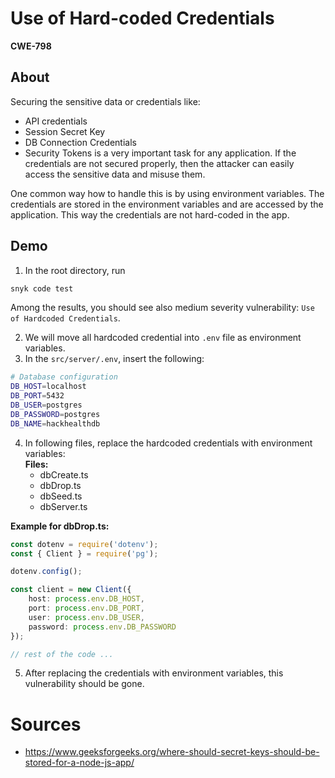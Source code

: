 # Use of Hard-coded Credentials
**CWE-798**

## About
Securing the sensitive data or credentials like:
* API credentials
* Session Secret Key
* DB Connection Credentials
* Security Tokens
is a very important task for any application. If the credentials are not secured properly, then the attacker can easily access the sensitive data and misuse them.

One common way how to handle this is by using environment variables. The credentials are stored in the environment variables and are accessed by the application. This way the credentials are not hard-coded in the app.

## Demo
1. In the root directory, run
```bash copy
snyk code test
```
Among the results, you should see also medium severity vulnerability: `Use of Hardcoded Credentials`.

2. We will move all hardcoded credential into `.env` file as environment variables.
3. In the `src/server/.env`, insert the following:
 ```bash filename=".env" copy showLineNumbers
# Database configuration
DB_HOST=localhost
DB_PORT=5432
DB_USER=postgres
DB_PASSWORD=postgres
DB_NAME=hackhealthdb
```

4. In following files, replace the hardcoded credentials with environment variables: <br />
**Files:**
    * dbCreate.ts
    * dbDrop.ts
    * dbSeed.ts
    * dbServer.ts

**Example for dbDrop.ts:**
```typescript filename="dbDrop.ts" copy showLineNumbers
const dotenv = require('dotenv');
const { Client } = require('pg');

dotenv.config();

const client = new Client({
    host: process.env.DB_HOST,
    port: process.env.DB_PORT,
    user: process.env.DB_USER,
    password: process.env.DB_PASSWORD
});

// rest of the code ...
```

5. After replacing the credentials with environment variables, this vulnerability should be gone.



# Sources
* https://www.geeksforgeeks.org/where-should-secret-keys-should-be-stored-for-a-node-js-app/
